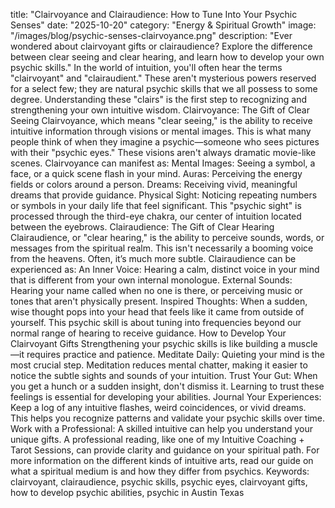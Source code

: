 title: "Clairvoyance and Clairaudience: How to Tune Into Your Psychic Senses"
date: "2025-10-20"
category: "Energy & Spiritual Growth"
image: "/images/blog/psychic-senses-clairvoyance.png"
description: "Ever wondered about clairvoyant gifts or clairaudience? Explore the difference between clear seeing and clear hearing, and learn how to develop your own psychic skills."
In the world of intuition, you'll often hear the terms "clairvoyant" and "clairaudient." These aren't mysterious powers reserved for a select few; they are natural psychic skills that we all possess to some degree. Understanding these "clairs" is the first step to recognizing and strengthening your own intuitive wisdom.
Clairvoyance: The Gift of Clear Seeing
Clairvoyance, which means "clear seeing," is the ability to receive intuitive information through visions or mental images. This is what many people think of when they imagine a psychic—someone who sees pictures with their "psychic eyes." These visions aren't always dramatic movie-like scenes. Clairvoyance can manifest as:
Mental Images: Seeing a symbol, a face, or a quick scene flash in your mind.
Auras: Perceiving the energy fields or colors around a person.
Dreams: Receiving vivid, meaningful dreams that provide guidance.
Physical Sight: Noticing repeating numbers or symbols in your daily life that feel significant.
This "psychic sight" is processed through the third-eye chakra, our center of intuition located between the eyebrows.
Clairaudience: The Gift of Clear Hearing
Clairaudience, or "clear hearing," is the ability to perceive sounds, words, or messages from the spiritual realm. This isn't necessarily a booming voice from the heavens. Often, it’s much more subtle. Clairaudience can be experienced as:
An Inner Voice: Hearing a calm, distinct voice in your mind that is different from your own internal monologue.
External Sounds: Hearing your name called when no one is there, or perceiving music or tones that aren't physically present.
Inspired Thoughts: When a sudden, wise thought pops into your head that feels like it came from outside of yourself.
This psychic skill is about tuning into frequencies beyond our normal range of hearing to receive guidance.
How to Develop Your Clairvoyant Gifts
Strengthening your psychic skills is like building a muscle—it requires practice and patience.
Meditate Daily: Quieting your mind is the most crucial step. Meditation reduces mental chatter, making it easier to notice the subtle sights and sounds of your intuition.
Trust Your Gut: When you get a hunch or a sudden insight, don't dismiss it. Learning to trust these feelings is essential for developing your abilities.
Journal Your Experiences: Keep a log of any intuitive flashes, weird coincidences, or vivid dreams. This helps you recognize patterns and validate your psychic skills over time.
Work with a Professional: A skilled intuitive can help you understand your unique gifts. A professional reading, like one of my Intuitive Coaching + Tarot Sessions, can provide clarity and guidance on your spiritual path.
For more information on the different kinds of intuitive arts, read our guide on what a spiritual medium is and how they differ from psychics.
Keywords: clairvoyant, clairaudience, psychic skills, psychic eyes, clairvoyant gifts, how to develop psychic abilities, psychic in Austin Texas